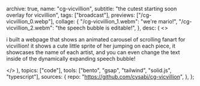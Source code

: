   archive: true,
  name: "cg-vicvillion",
  subtitle: "the cutest starting soon overlay for vicvillion",
  tags: ["broadcast"],
  previews: ["/cg-vicvillion_0.webp"],
  collage: {
    "/cg-vicvillion_1.webm": "we're mario!",
    "/cg-vicvillion_2.webm": "the speech bubble is editable!",
  },
  desc: (
    <>
      <p>
        i built a webpage that shows an animated carousel of scrolling fanart
        for vicvillion! it shows a cute little sprite of her jumping on each
        piece, it showcases the name of each artist, and you can even change the
        text inside of the dynamically expanding speech bubble!
      </p>
    </>
  ),
  topics: ["code"],
  tools: ["bento", "gsap", "tailwind", "solid.js", "typescript"],
  sources: {
    repo: "https://github.com/cysabi/cg-vicvillion",
  },
};
